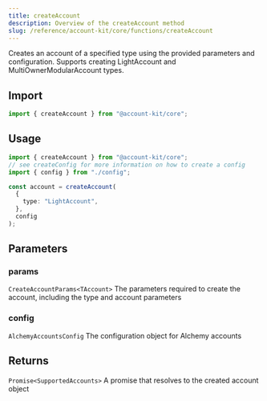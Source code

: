 ```yaml
---
title: createAccount
description: Overview of the createAccount method
slug: /reference/account-kit/core/functions/createAccount
---
```



Creates an account of a specified type using the provided parameters and configuration. Supports creating LightAccount and MultiOwnerModularAccount types.

## Import

```ts
import { createAccount } from "@account-kit/core";
```

## Usage

```ts
import { createAccount } from "@account-kit/core";
// see createConfig for more information on how to create a config
import { config } from "./config";

const account = createAccount(
  {
    type: "LightAccount",
  },
  config
);
```

## Parameters

### params

`CreateAccountParams<TAccount>`
The parameters required to create the account, including the type and account parameters

### config

`AlchemyAccountsConfig`
The configuration object for Alchemy accounts

## Returns

`Promise<SupportedAccounts>`
A promise that resolves to the created account object
